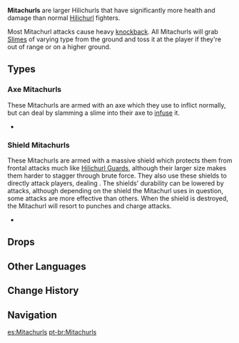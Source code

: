 {{Terminology Infobox
|image        = <gallery>
Enemy Blazing Axe Mitachurl.png|Blazing Axe
Enemy Crackling Axe Mitachurl.png|Crackling Axe
Enemy Ice Shieldwall Mitachurl.png|Ice Shieldwall
Enemy Rock Shieldwall Mitachurl.png|Rock Shieldwall
Enemy Wooden Shieldwall Mitachurl.png|Wooden Shieldwall
</gallery>
|type         = Enemy Groups
|type2        = Hilichurls
}}
{{Description|The most formidable warriors of the Hilichurl tribes.<br />Fighting and eating meat are the two most important things to Hilichurls, because those are what make them grow stronger. All young Hilichurls dream of growing up to become a big and strong Mitachurl, because that way they can eat more meat, and fight more battles.}}
'''Mitachurls''' are larger Hilichurls that have significantly more health and damage than normal [[Hilichurl]] fighters.

Most Mitachurl attacks cause heavy [[Displacement|knockback]]. All Mitachurls will grab [[Slimes]] of varying type from the ground and toss it at the player if they're out of range or on a higher ground.

==Types==
===Axe Mitachurls===
These Mitachurls are armed with an axe which they use to inflict {{Color|Physical DMG}} normally, but can deal {{Color|Elemental DMG}} by slamming a slime into their axe to [[Elemental Infusion|infuse]] it.

*{{Enemy List|Blazing Axe Mitachurl;Crackling Axe Mitachurl|x=0}}

===Shield Mitachurls===
These Mitachurls are armed with a massive shield which protects them from frontal attacks much like [[Hilichurl Guards]], although their larger size makes them harder to stagger through brute force. They also use these shields to directly attack players, dealing {{Color|Physical DMG}}. The shields' durability can be lowered by attacks, although depending on the shield the Mitachurl uses in question, some attacks are more effective than others. When the shield is destroyed, the Mitachurl will resort to punches and charge attacks.

*{{Enemy List|Wooden Shieldwall Mitachurl;Rock Shieldwall Mitachurl;Ice Shieldwall Mitachurl|x=0}}

==Drops==
{{Drops|Mitachurls}}

==Other Languages==
{{Other Languages
|en      = Mitachurl
|zhs     = 丘丘人暴徒
|zhs_rm  = Qiūqiū-rén Bàotú
|zht     = 丘丘人暴徒
|zht_rm  = Qiūqiū-rén Bàotú
|zh_tl   = {{Lex|Hilichurl|zh}} Thug
|ja      = ヒルチャール暴徒
|ja_rm   = Hiruchaaru Bouto{{Assumed}}
|ja_tl   = Hilichurl Rioter
|ko      = 츄츄 폭도
|ko_rm   = 
|ko_tl   = 
|es      = Mitachurl
|fr      = Brutoviandu
|fr_tl   = Hilimita
|fr_note = "Brutoviandu" comes from "'''Bruto'''colinus" (Hilichurl) and "'''viandu'''", meaning "plump".
|ru      = Хиличурл-митачурл
|ru_tl   = 
|th      = Mitachurl
|vi      = Bạo Đồ Hilichurl
|vi_tl   = 
|de      = Mitachurl
|id      = Mitachurl
|pt      = Mitachurl
}}

==Change History==
{{Change History|1.0}}

==Navigation==
{{Enemy Navbox|type=Elite}}

[[es:Mitachurls]]
[[pt-br:Mitachurls]]